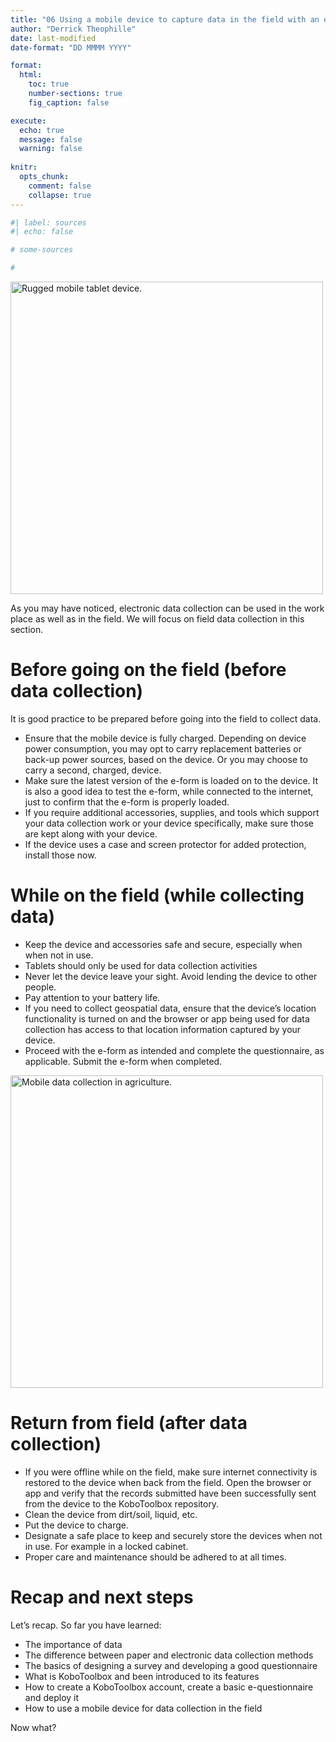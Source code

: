 ```yaml
---
title: "06 Using a mobile device to capture data in the field with an e-form"
author: "Derrick Theophille"
date: last-modified
date-format: "DD MMMM YYYY"

format: 
  html:
    toc: true
    number-sections: true
    fig_caption: false

execute: 
  echo: true
  message: false
  warning: false
  
knitr: 
  opts_chunk: 
    comment: false
    collapse: true
---
```


```r
#| label: sources
#| echo: false

# some-sources

# 

```

<img src="mobile tablet.png" alt="Rugged mobile tablet device." width="500"/>

As you may have noticed, electronic data collection can be used in the work place as well as in the field. We will focus on field data collection in this section.

# Before going on the field (before data collection)

It is good practice to be prepared before going into the field to collect data.

- Ensure that the mobile device is fully charged. Depending on device power consumption, you may opt to carry replacement batteries or back-up power sources, based on the device. Or you may choose to carry a second, charged, device.
- Make sure the latest version of the e-form is loaded on to the device. It is also a good idea to test the e-form, while connected to the internet, just to confirm that the e-form is properly loaded.
- If you require additional accessories, supplies, and tools which support your data collection work or your device specifically, make sure those are kept along with your device.
- If the device uses a case and screen protector for added protection, install those now.

# While on the field (while collecting data)

- Keep the device and accessories safe and secure, especially when when not in use.
- Tablets should only be used for data collection activities
- Never let the device leave your sight. Avoid lending the device to other people.
- Pay attention to your battery life.
- If you need to collect geospatial data, ensure that the device's location functionality is turned on and the browser or app being used for data collection has access to that location information captured by your device.
- Proceed with the e-form as intended and complete the questionnaire, as applicable. Submit the e-form when completed.

<img src="mobile data collection scene.jpg" alt="Mobile data collection in agriculture." width="500"/>

# Return from field (after data collection)

- If you were offline while on the field, make sure internet connectivity is restored to the device when back from the field. Open the browser or app and verify that the records submitted have been successfully sent from the device to the KoboToolbox repository. 
- Clean the device from dirt/soil, liquid, etc.
- Put the device to charge.
- Designate a safe place to keep and securely store the devices when not in use. For example in a locked cabinet.
- Proper care and maintenance should be adhered to at all times.


# Recap and next steps

Let's recap. So far you have learned: 

- The importance of data
- The difference between paper and electronic data collection methods
- The basics of designing a survey and developing a good questionnaire
- What is KoboToolbox and been introduced to its features
- How to create a KoboToolbox account, create a basic e-questionnaire and deploy it
- How to use a mobile device for data collection in the field

Now what?





